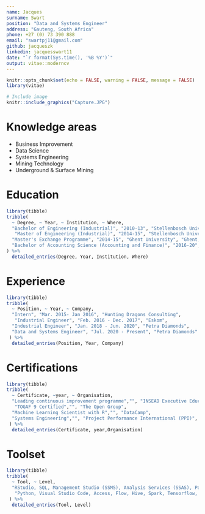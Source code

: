 ```yaml
---
name: Jacques
surname: Swart
position: "Data and Systems Engineer"
address: "Gauteng, South Africa"
phone: +27 (0) 73 390 888
email: "swartpj11@gmail.com"
github: jacqueszk
linkedin: jacquesswart11
date: "`r format(Sys.time(), '%B %Y')`"
output: vitae::moderncv
---
```


```r
knitr::opts_chunk$set(echo = FALSE, warning = FALSE, message = FALSE)
library(vitae)
```

```r
# Include image
knitr::include_graphics("Capture.JPG")
```

# Knowledge areas

 * Business Improvement
 * Data Science
 * Systems Engineering
 * Mining Technology
 * Underground & Surface Mining

# Education

```r
library(tibble)
tribble(
  ~ Degree, ~ Year, ~ Institution, ~ Where,
  "Bachelor of Engineering (Industrial)", "2010-13", "Stellenbosch University", "Stellenbosch, South Africa",
   "Master of Engineering (Industrial)", "2014-15", "Stellenbosch University", "Stellenbosch, South Africa",
  "Master's Exchange Programme", "2014-15", "Ghent University", "Ghent, Belgium",
  "Bachelor of Accounting Science (Accounting and Finance)", "2016-20", "University of South Africa", "Pretoria, South Africa"
) %>% 
  detailed_entries(Degree, Year, Institution, Where)
```

# Experience

```r
library(tibble)
tribble(
  ~ Position, ~ Year, ~ Company,
  "Intern", "Mar. 2015- Jan 2016", "Hunting Dragons Consulting",
   "Industrial Engineer", "Feb. 2016 - Dec. 2017", "Eskom", 
  "Industrial Engineer", "Jan. 2018 - Jun. 2020", "Petra Diamonds", 
  "Data and Systems Engineer", "Jul. 2020 - Present", "Petra Diamonds"
 ) %>% 
  detailed_entries(Position, Year, Company)
```
 
  
# Certifications

```r
library(tibble)
tribble(
  ~ Certificate, ~year, ~ Organisation,
  "Leading continuous improvement programme","", "INSEAD Executive Education and Partners in Performance", 
   "TOGAF 9 Certified","", "The Open Group", 
  "Machine Learning Scientist with R","", "DataCamp",
  "Systems Engineering","", "Project Performance International (PPI)",
 ) %>% 
  detailed_entries(Certificate, year,Organisation)
```

# Toolset

```r
library(tibble)
tribble(
  ~ Tool, ~ Level,
  "RStudio, SQL, Management Studio (SSMS), Analysis Services (SSAS), Power BI, Excel, Visual Basic for Applications (VBA), SQL Server Machine Learning Services & GitHub", "Advanced",
   "Python, Visual Studio Code, Access, Flow, Hive, Spark, Tensorflow, Django, IIoT, Cloud Computing (Azure & AWS) & ERPs", "Familiar with"
 ) %>% 
  detailed_entries(Tool, Level)
```


